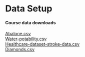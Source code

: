 <!--
IF YOUR WORKSHOP DOES NOT INCLUDE COMPUTE:
- REMOVE "AND COMPUTE SETUP" FROM THE TOP-LEVEL HEADER
- DELETE THE LAST SECTION (COMPUTE SETUP)

IF YOUR WORKSHOP INCLUDES COMPUTE:
- AFTER THE WORKSHOP, ADD DATA DOWNLOAD LINKS, AWS MACHINE IMAGE INSTRUCTIONS, ETC.
- IF IT IS MORE APPROPRIATE, YOU CAN INCLUDE THE DATA DOWNLOAD LINKS IN EACH OF THE MODULES.
-->

# Data Setup

#### Course data downloads
[Abalone.csv](INR-2024/datasets/abalone.csv)<br>
[Water-potability.csv](INR-2024/datasets/water_potability.csv)<br>
[Healthcare-dataset-stroke-data.csv](INR-2024/datasets/healthcare-dataset-stroke-data.csv)<br>
[Diamonds.csv](INR-2024/datasets/diamonds.csv)
